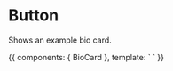 
<Meta title="Components / Bio Card" component={BioCard} />

# Button

<ArgsTable of={BioCard} />

Shows an example bio card.

<Canvas>
  <Story name="BioCard">
    {{
        components: { BioCard },
        template: `
          <bio-card />
          `
    }}
  </Story>
</Canvas>
